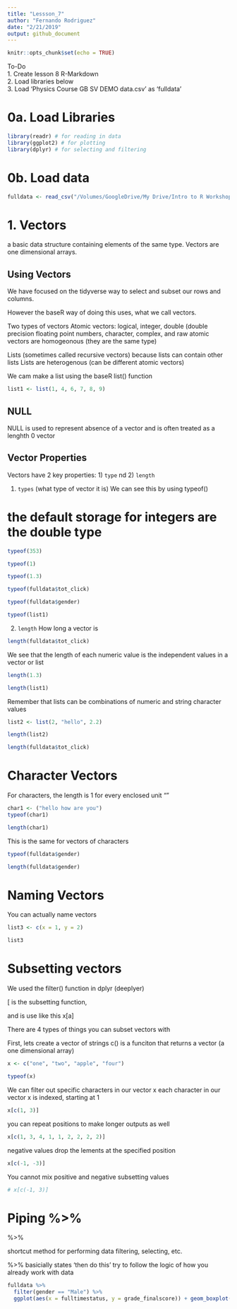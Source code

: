 ```yaml
---
title: "Lessson_7"
author: "Fernando Rodriguez"
date: "2/21/2019"
output: github_document
---
```


```r
knitr::opts_chunk$set(echo = TRUE)
```
To-Do<br>
1. Create lesson 8 R-Markdown<br>
2. Load libraries below<br>
3. Load 'Physics Course GB SV DEMO data.csv' as 'fulldata'<br>

# 0a. Load Libraries
```r
library(readr) # for reading in data
library(ggplot2) # for plotting
library(dplyr) # for selecting and filtering
```


# 0b. Load data
```r
fulldata <- read_csv("/Volumes/GoogleDrive/My Drive/Intro to R Workshop - Winter 2019/Data Files/Physics Course GB SV DEMO CLICK Data.csv")
```

# 1. Vectors
a basic data structure containing elements of the same type.
Vectors are one dimensional arrays.

## Using Vectors

We have focused on the tidyverse way to select and subset our rows and columns.

However the baseR way of doing this uses, what we call vectors.

Two types of vectors
Atomic vectors: 
logical, integer, double (double precision floating point numbers, character, complex, and raw
atomic vectors are homogeonous (they are the same type)

Lists (sometimes called recursive vectors) because lists can contain other lists
Lists are heterogenous (can be different atomic vectors)

We cam make a list using the baseR list() function
```r
list1 <- list(1, 4, 6, 7, 8, 9)
```


## NULL
NULL is used to represent absence of a vector and is often treated as a lenghth 0
vector

## Vector Properties
Vectors have 2 key properties: 1) `type` nd 2) `length`

1. `types` (what type of vector it is)
We can see this by using typeof()

# the default storage for integers are the double type
```r
typeof(353)

typeof(1)

typeof(1.3)
```


```r
typeof(fulldata$tot_click)
```


```r
typeof(fulldata$gender)
```

```r
typeof(list1)
```

2. `length`
How long a vector is
```r
length(fulldata$tot_click)
```

We see that the length of each numeric value is the independent values in a
vector or list
```r
length(1.3)
```

```r
length(list1)
```

Remember that lists can be combinations of numeric and string character values
```r
list2 <- list(2, "hello", 2.2)

length(list2)
```


```r
length(fulldata$tot_click)
```


# Character Vectors
For characters, the length is 1 for every enclosed unit "" 
```r
char1 <- ("hello how are you")
typeof(char1)

length(char1)
```


This is the same for vectors of characters
```r
typeof(fulldata$gender)

length(fulldata$gender)
```


# Naming Vectors

You can actually name vectors
```r
list3 <- c(x = 1, y = 2)

list3
```

# Subsetting vectors

We used the filter() function in dplyr (deeplyer) 

[ is the subsetting function,

and is use like this 
x[a]

There are 4 types of things you can subset vectors with


First, lets create a vector of strings
c() is a funciton that returns a vector (a one dimensional array)
```r
x <- c("one", "two", "apple", "four")

typeof(x)
```

We can filter out specific characters in our vector x
each character in our vector x is indexed, starting at 1

```r
x[c(1, 3)]
```

you can repeat positions to make longer outputs as well
```r
x[c(1, 3, 4, 1, 1, 2, 2, 2, 2)]
```


negative values drop the lements at the specified position
```r
x[c(-1, -3)]
```

You cannot mix positive and negative subsetting values
```r
# x[c(-1, 3)]
```



# Piping %>%
%>%

shortcut method for performing data filtering, selecting, etc.

%>% basicially states 'then do this'
try to follow the logic of how you already work with data
```r
fulldata %>%
  filter(gender == "Male") %>%
  ggplot(aes(x = fulltimestatus, y = grade_finalscore)) + geom_boxplot()
```

